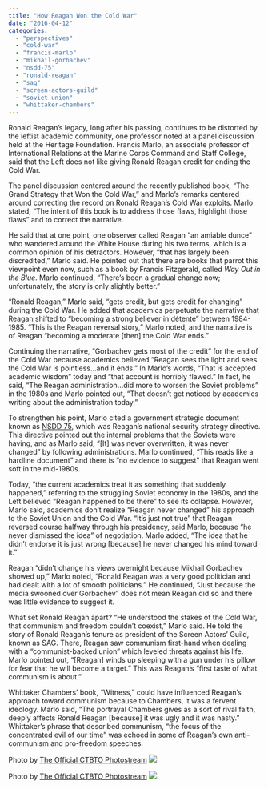 ```yaml
---
title: "How Reagan Won the Cold War"
date: "2016-04-12"
categories: 
  - "perspectives"
  - "cold-war"
  - "francis-marlo"
  - "mikhail-gorbachev"
  - "nsdd-75"
  - "ronald-reagan"
  - "sag"
  - "screen-actors-guild"
  - "soviet-union"
  - "whittaker-chambers"
---
```


Ronald Reagan’s legacy, long after his passing, continues to be distorted by the leftist academic community, one professor noted at a panel discussion held at the Heritage Foundation. Francis Marlo, an associate professor of International Relations at the Marine Corps Command and Staff College, said that the Left does not like giving Ronald Reagan credit for ending the Cold War.

The panel discussion centered around the recently published book, “The Grand Strategy that Won the Cold War,” and Marlo’s remarks centered around correcting the record on Ronald Reagan’s Cold War exploits. Marlo stated, “The intent of this book is to address those flaws, highlight those flaws” and to correct the narrative.

He said that at one point, one observer called Reagan “an amiable dunce” who wandered around the White House during his two terms, which is a common opinion of his detractors. However, “that has largely been discredited,” Marlo said. He pointed out that there are books that parrot this viewpoint even now, such as a book by Francis Fitzgerald, called _Way Out in the Blue_. Marlo continued, “There’s been a gradual change now; unfortunately, the story is only slightly better.”

“Ronald Reagan,” Marlo said, “gets credit, but gets credit for changing” during the Cold War. He added that academics perpetuate the narrative that Reagan shifted to “becoming a strong believer in détente” between 1984-1985. “This is the Reagan reversal story,” Marlo noted, and the narrative is of Reagan “becoming a moderate \[then\] the Cold War ends.”

Continuing the narrative, “Gorbachev gets most of the credit” for the end of the Cold War because academics believed “Reagan sees the light and sees the Cold War is pointless…and it ends.” In Marlo’s words, “That is accepted academic wisdom” today and “that account is horribly flawed.” In fact, he said, “The Reagan administration…did more to worsen the Soviet problems” in the 1980s and Marlo pointed out, “That doesn’t get noticed by academics writing about the administration today.”

To strengthen his point, Marlo cited a government strategic document known as [NSDD 75](https://fas.org/irp/offdocs/nsdd/nsdd-75.pdf), which was Reagan’s national security strategy directive. This directive pointed out the internal problems that the Soviets were having, and as Marlo said, “\[It\] was never overwritten, it was never changed” by following administrations. Marlo continued, “This reads like a hardline document” and there is “no evidence to suggest” that Reagan went soft in the mid-1980s.

Today, “the current academics treat it as something that suddenly happened,” referring to the struggling Soviet economy in the 1980s, and the Left believed “Reagan happened to be there” to see its collapse. However, Marlo said, academics don’t realize “Reagan never changed” his approach to the Soviet Union and the Cold War. “It’s just not true” that Reagan reversed course halfway through his presidency, said Marlo, because “he never dismissed the idea” of negotiation. Marlo added, “The idea that he didn’t endorse it is just wrong \[because\] he never changed his mind toward it.”

Reagan “didn’t change his views overnight because Mikhail Gorbachev showed up,” Marlo noted, “Ronald Reagan was a very good politician and had dealt with a lot of smooth politicians.” He continued, “Just because the media swooned over Gorbachev” does not mean Reagan did so and there was little evidence to suggest it.

What set Ronald Reagan apart? “He understood the stakes of the Cold War, that communism and freedom couldn’t coexist,” Marlo said. He told the story of Ronald Reagan’s tenure as president of the Screen Actors’ Guild, known as SAG. There, Reagan saw communism first-hand when dealing with a “communist-backed union” which leveled threats against his life. Marlo pointed out, “\[Reagan\] winds up sleeping with a gun under his pillow for fear that he will become a target.” This was Reagan’s “first taste of what communism is about.”

Whittaker Chambers’ book, “Witness,” could have influenced Reagan’s approach toward communism because to Chambers, it was a fervent ideology. Marlo said, “The portrayal Chambers gives as a sort of rival faith, deeply affects Ronald Reagan \[because\] it was ugly and it was nasty.” Whittaker’s phrase that described communism, “the focus of the concentrated evil of our time” was echoed in some of Reagan’s own anti-communism and pro-freedom speeches.

Photo by [The Official CTBTO Photostream](http://www.flickr.com/photos/40662521@N07/8002548794) [![](https://www.academia.org/wp-content/plugins/wp-inject/images/cc.png)](http://creativecommons.org/licenses/by/2.0/ "Attribution License") 

Photo by [The Official CTBTO Photostream](http://www.flickr.com/photos/40662521@N07/8002548794) [![](https://www.academia.org/wp-content/plugins/wp-inject/images/cc.png)](http://creativecommons.org/licenses/by/2.0/ "Attribution License")
